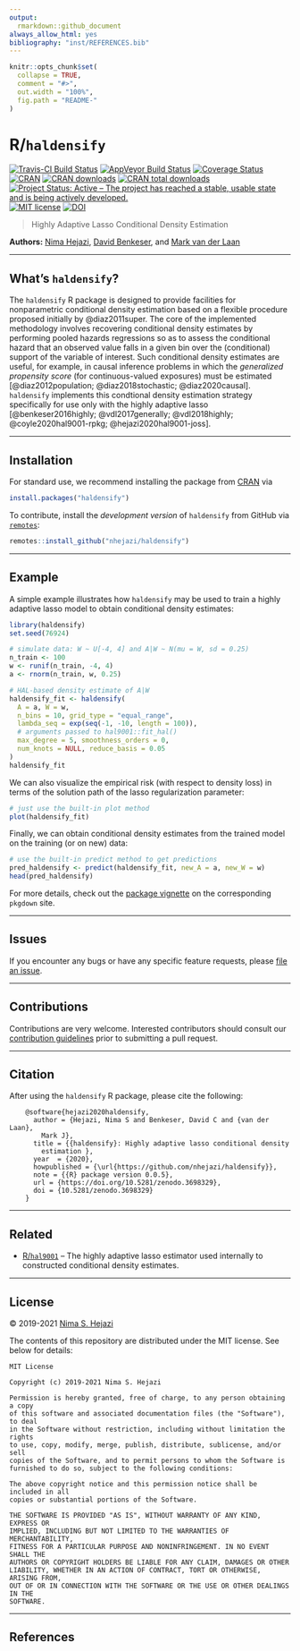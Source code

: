 ```yaml
---
output:
  rmarkdown::github_document
always_allow_html: yes
bibliography: "inst/REFERENCES.bib"
---
```


<!-- README.md is generated from README.Rmd. Please edit that file -->

```r
knitr::opts_chunk$set(
  collapse = TRUE,
  comment = "#>",
  out.width = "100%",
  fig.path = "README-"
)
```


# R/`haldensify`

[![Travis-CI Build Status](https://travis-ci.com/nhejazi/haldensify.svg?branch=master)](https://travis-ci.com/nhejazi/haldensify)
[![AppVeyor Build  Status](https://ci.appveyor.com/api/projects/status/github/nhejazi/haldensify?branch=master&svg=true)](https://ci.appveyor.com/project/nhejazi/haldensify)
[![Coverage Status](https://img.shields.io/codecov/c/github/nhejazi/haldensify/master.svg)](https://codecov.io/github/nhejazi/haldensify?branch=master)
[![CRAN](http://www.r-pkg.org/badges/version/haldensify)](https://www.r-pkg.org/pkg/haldensify)
[![CRAN downloads](https://cranlogs.r-pkg.org/badges/haldensify)](https://CRAN.R-project.org/package=haldensify)
[![CRAN total downloads](http://cranlogs.r-pkg.org/badges/grand-total/haldensify)](https://CRAN.R-project.org/package=haldensify)
[![Project Status: Active – The project has reached a stable, usable state and is being actively developed.](https://www.repostatus.org/badges/latest/active.svg)](https://www.repostatus.org/#active)
[![MIT license](http://img.shields.io/badge/license-MIT-brightgreen.svg)](https://opensource.org/licenses/MIT)
[![DOI](https://zenodo.org/badge/DOI/10.5281/zenodo.3698329.svg)](https://doi.org/10.5281/zenodo.3698329)

> Highly Adaptive Lasso Conditional Density Estimation

__Authors:__ [Nima Hejazi](https://nimahejazi.org), [David
Benkeser](https://www.sph.emory.edu/faculty/profile/#!dbenkes), and [Mark
van der Laan](https://vanderlaan-lab.org/about/)

---

## What's `haldensify`?

The `haldensify` R package is designed to provide facilities for nonparametric
conditional density estimation based on a flexible procedure proposed initially
by @diaz2011super. The core of the implemented methodology involves recovering
conditional density estimates by performing pooled hazards regressions so as to
assess the conditional hazard that an observed value falls in a given bin over
the (conditional) support of the variable of interest. Such conditional density
estimates are useful, for example, in causal inference problems in which the
_generalized propensity score_ (for continuous-valued exposures) must be
estimated [@diaz2012population; @diaz2018stochastic; @diaz2020causal].
`haldensify` implements this condtional density estimation strategy
specifically for use only with the highly adaptive lasso [@benkeser2016highly;
@vdl2017generally; @vdl2018highly; @coyle2020hal9001-rpkg;
@hejazi2020hal9001-joss].

---

## Installation

For standard use, we recommend installing the package from
[CRAN](https://CRAN.R-project.org/package=haldensify) via

```r
install.packages("haldensify")
```

To contribute, install the _development version_ of `haldensify` from GitHub
via [`remotes`](https://CRAN.R-project.org/package=remotes):

```r
remotes::install_github("nhejazi/haldensify")
```

---

## Example

A simple example illustrates how `haldensify` may be used to train a highly
adaptive lasso model to obtain conditional density estimates:

```r
library(haldensify)
set.seed(76924)

# simulate data: W ~ U[-4, 4] and A|W ~ N(mu = W, sd = 0.25)
n_train <- 100
w <- runif(n_train, -4, 4)
a <- rnorm(n_train, w, 0.25)

# HAL-based density estimate of A|W
haldensify_fit <- haldensify(
  A = a, W = w,
  n_bins = 10, grid_type = "equal_range",
  lambda_seq = exp(seq(-1, -10, length = 100)),
  # arguments passed to hal9001::fit_hal()
  max_degree = 5, smoothness_orders = 0,
  num_knots = NULL, reduce_basis = 0.05
)
haldensify_fit
```

We can also visualize the empirical risk (with respect to density loss) in terms
of the solution path of the lasso regularization parameter:
```r
# just use the built-in plot method
plot(haldensify_fit)
```

Finally, we can obtain conditional density estimates from the trained model on
the training (or on new) data:
```r
# use the built-in predict method to get predictions
pred_haldensify <- predict(haldensify_fit, new_A = a, new_W = w)
head(pred_haldensify)
```

For more details, check out the [package
vignette](https://code.nimahejazi.org/haldensify/articles/intro_haldensify) on
the corresponding `pkgdown` site.

---

## Issues

If you encounter any bugs or have any specific feature requests, please [file
an issue](https://github.com/nhejazi/haldensify/issues).

---

## Contributions

Contributions are very welcome. Interested contributors should consult our
[contribution
guidelines](https://github.com/nhejazi/haldensify/blob/master/CONTRIBUTING.md)
prior to submitting a pull request.

---

## Citation

After using the `haldensify` R package, please cite the following:

        @software{hejazi2020haldensify,
          author = {Hejazi, Nima S and Benkeser, David C and {van der Laan},
            Mark J},
          title = {{haldensify}: Highly adaptive lasso conditional density
            estimation },
          year  = {2020},
          howpublished = {\url{https://github.com/nhejazi/haldensify}},
          note = {{R} package version 0.0.5},
          url = {https://doi.org/10.5281/zenodo.3698329},
          doi = {10.5281/zenodo.3698329}
        }

---

## Related

* [R/`hal9001`](https://github.com/tlverse/hal9001) -- The highly adaptive
  lasso estimator used internally to constructed conditional density estimates.

---

## License

&copy; 2019-2021 [Nima S. Hejazi](https://nimahejazi.org)

The contents of this repository are distributed under the MIT license. See below
for details:
```
MIT License

Copyright (c) 2019-2021 Nima S. Hejazi

Permission is hereby granted, free of charge, to any person obtaining a copy
of this software and associated documentation files (the "Software"), to deal
in the Software without restriction, including without limitation the rights
to use, copy, modify, merge, publish, distribute, sublicense, and/or sell
copies of the Software, and to permit persons to whom the Software is
furnished to do so, subject to the following conditions:

The above copyright notice and this permission notice shall be included in all
copies or substantial portions of the Software.

THE SOFTWARE IS PROVIDED "AS IS", WITHOUT WARRANTY OF ANY KIND, EXPRESS OR
IMPLIED, INCLUDING BUT NOT LIMITED TO THE WARRANTIES OF MERCHANTABILITY,
FITNESS FOR A PARTICULAR PURPOSE AND NONINFRINGEMENT. IN NO EVENT SHALL THE
AUTHORS OR COPYRIGHT HOLDERS BE LIABLE FOR ANY CLAIM, DAMAGES OR OTHER
LIABILITY, WHETHER IN AN ACTION OF CONTRACT, TORT OR OTHERWISE, ARISING FROM,
OUT OF OR IN CONNECTION WITH THE SOFTWARE OR THE USE OR OTHER DEALINGS IN THE
SOFTWARE.
```

---

## References

